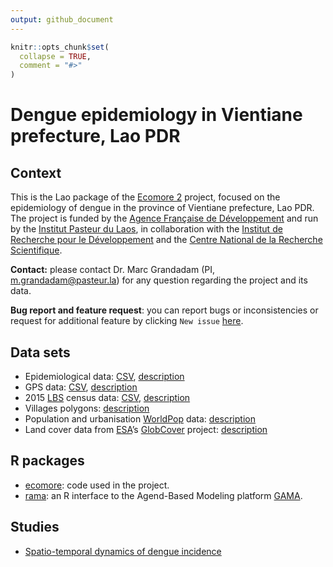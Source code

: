 ```yaml
---
output: github_document
---
```


<!-- README.md is generated from README.Rmd. Please edit that file -->

```r
knitr::opts_chunk$set(
  collapse = TRUE,
  comment = "#>"
)
```
# Dengue epidemiology in Vientiane prefecture, Lao PDR

<!-- badges: start -->
<!-- badges: end -->

## Context

This is the Lao package of the [Ecomore 2](http://www.ecomore.org) project,
focused on the epidemiology of dengue in the province of Vientiane prefecture,
Lao PDR. The project is funded by the
[Agence Française de Développement](https://afd.fr) and run by the
[Institut Pasteur du Laos](http://www.pasteur.la), in collaboration with the
[Institut de Recherche pour le Développement](https://en.ird.fr) and the
[Centre National de la Recherche Scientifique](http://www.cnrs.fr).

**Contact:** please contact Dr. Marc Grandadam (PI, <m.grandadam@pasteur.la>)
for any question regarding the project and its data.

**Bug report and feature request**: you can report bugs or inconsistencies or 
request for additional feature by clicking `New issue` 
[here](https://github.com/ecomore2/ecomore2.github.io/issues).

## Data sets

* Epidemiological data: [CSV](https://raw.githubusercontent.com/ecomore2/pacs/master/data/pacs.csv), [description](https://ecomore2.github.io/pacs)
* GPS data: [CSV](https://raw.githubusercontent.com/ecomore2/gps/master/data/gps.csv), [description](https://ecomore2.github.io/gps)
* 2015 [LBS](https://www.lsb.gov.la) census data: [CSV](https://raw.githubusercontent.com/ecomore2/census/master/data/census.csv), [description](https://ecomore2.github.io/census)
* Villages polygons: [description](https://ecomore2.github.io/villages-polygons)
* Population and urbanisation [WorldPop](https://www.worldpop.org) data: [description](https://ecomore2.github.io/worldpop)
* Land cover data from [ESA](https://www.esa.int)'s 
[GlobCover](http://due.esrin.esa.int/page_globcover.php) project: 
[description](https://ecomore2.github.io/globcover) 

## R packages

* [ecomore](https://ecomore2.github.io/ecomore): code used in the project.
* [rama](https://r-and-gama.github.io/rama): an R interface to the Agend-Based
Modeling platform [GAMA](https://gama-platform.github.io).

## Studies

* [Spatio-temporal dynamics of dengue incidence](https://ecomore2.github.io/spatio-temporal-description)